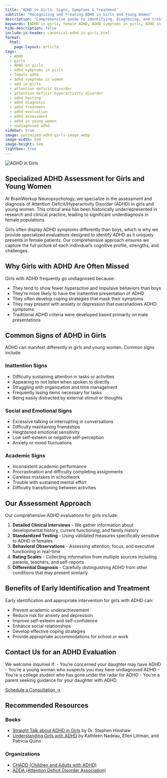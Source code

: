 ```yaml
---
title: "ADHD in Girls: Signs, Symptoms & Treatment"
subtitle: "Recognizing and Treating ADHD in Girls and Young Women"
description: "Comprehensive guide to identifying, diagnosing, and treating ADHD in girls and young women. Learn about female-specific symptoms, why girls are often underdiagnosed, and effective treatment approaches from BrainWorkup Neuropsychology."
keywords: [ADHD in girls, female ADHD, ADHD symptoms in girls, ADHD in women, undiagnosed ADHD, ADHD testing for girls, ADHD evaluation, female ADHD diagnosis, attention deficit hyperactivity disorder in females]
hide-description: false
include-in-header: canonical-adhd-in-girls.html
format:
  html:
    page-layout: article
tags:
  - ADHD
  - girls
  - ADHD in girls
  - adhd symptoms in girls
  - female adhd
  - adhd symptoms in women
  - add in girls
  - attention deficit disorder
  - attention deficit hyperactivity disorder
  - adhd testing
  - adhd diagnosis
  - adhd treatment
  - adhd evaluation
  - adhd assessment
  - adhd in young women
  - undiagnosed adhd
sidebar: true
image: optimized-adhd-girls-image.webp
image-width: 5em
image-height: 5em
lightbox: true
---
```


![](optimized-adhd-girls-image.webp "ADHD in Girls"){fig-alt="Illustration representing ADHD in girls and young women - BrainWorkup Neuropsychology."}

## Specialized ADHD Assessment for Girls and Young Women

At BrainWorkup Neuropsychology, we specialize in the assessment and diagnosis of Attention-Deficit/Hyperactivity Disorder (ADHD) in girls and young women. This critical area has been historically underrepresented in research and clinical practice, leading to significant underdiagnosis in female populations.

Girls often display ADHD symptoms differently than boys, which is why we provide specialized evaluations designed to identify ADHD as it uniquely presents in female patients. Our comprehensive approach ensures we capture the full picture of each individual's cognitive profile, strengths, and challenges.

## Why Girls with ADHD Are Often Missed

Girls with ADHD frequently go undiagnosed because:

- They tend to show fewer hyperactive and impulsive behaviors than boys
- They're more likely to have the inattentive presentation of ADHD
- They often develop coping strategies that mask their symptoms
- They may present with anxiety or depression that overshadows ADHD symptoms
- Traditional ADHD criteria were developed based primarily on male presentations

## Common Signs of ADHD in Girls

ADHD can manifest differently in girls and young women. Common signs include:

### Inattention Signs
- Difficulty sustaining attention in tasks or activities
- Appearing to not listen when spoken to directly
- Struggling with organization and time management
- Frequently losing items necessary for tasks
- Being easily distracted by external stimuli or thoughts

### Social and Emotional Signs
- Excessive talking or interrupting in conversations
- Difficulty maintaining friendships
- Heightened emotional sensitivity
- Low self-esteem or negative self-perception
- Anxiety or mood fluctuations

### Academic Signs
- Inconsistent academic performance
- Procrastination and difficulty completing assignments
- Careless mistakes in schoolwork
- Trouble with sustained mental effort
- Difficulty transitioning between activities

## Our Assessment Approach

Our comprehensive ADHD evaluations for girls include:

1. **Detailed Clinical Interviews** - We gather information about developmental history, current functioning, and family history
2. **Standardized Testing** - Using validated measures specifically sensitive to ADHD in females
3. **Behavioral Observations** - Assessing attention, focus, and executive functioning in real-time
4. **Rating Scales** - Collecting information from multiple sources including parents, teachers, and self-reports
5. **Differential Diagnosis** - Carefully distinguishing ADHD from other conditions that may present similarly

## Benefits of Early Identification and Treatment

Early identification and appropriate intervention for girls with ADHD can:

- Prevent academic underachievement
- Reduce risk for anxiety and depression
- Improve self-esteem and self-confidence
- Enhance social relationships
- Develop effective coping strategies
- Provide appropriate accommodations for school or work

## Contact Us for an ADHD Evaluation

We welcome inquiries if:
- You're concerned your daughter may have ADHD
- You're a young woman who suspects you may have undiagnosed ADHD
- You're a college student who has gone under the radar for ADHD
- You're a parent seeking guidance for your daughter with ADHD

[Schedule a Consultation →](../contact/index.qmd#online-inquiry){.btn .btn-primary}

## Recommended Resources

### Books
- [Straight Talk about ADHD in Girls](https://www.guilford.com/books/Straight-Talk-about-ADHD-in-Girls/Stephen-Hinshaw/9781462547517) by Dr. Stephen Hinshaw
- [Understanding Girls with ADHD](https://www.amazon.com/Understanding-Girls-ADHD-Updated-Revised/dp/0971460973/) by Kathleen Nadeau, Ellen Littman, and Patricia Quinn

### Organizations
- [CHADD (Children and Adults with ADHD)](https://chadd.org/)
- [ADDA (Attention Deficit Disorder Association)](https://add.org/)
